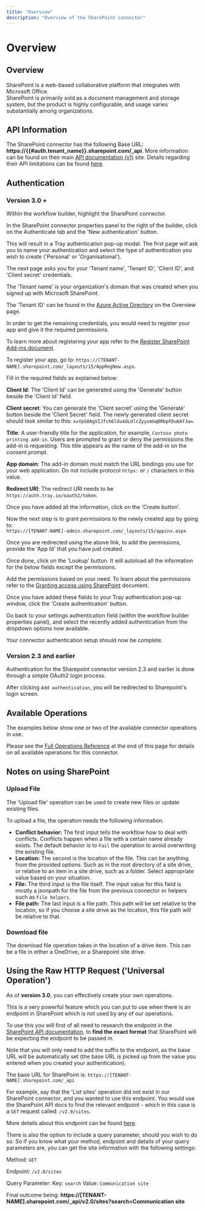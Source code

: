 ```yaml
---
title: "Overview"
description: "Overview of the SharePoint connector"
---
```


# Overview

## Overview

SharePoint is a web-based collaborative platform that integrates with Microsoft Office.<br/>SharePoint is primarily sold as a document management and storage system, but the product is highly configurable, and usage varies substantially among organizations.

## API Information

The SharePoint connector has the following Base URL: **https://{{#auth.tenant_name}}.sharepoint.com/_api**. More information can be found on their main [API documentation (v1)](https://docs.microsoft.com/en-us/graph/api/resources/sharepoint?view=graph-rest-1.0) site. Details regarding their API limitations can be found [here](https://learn.microsoft.com/en-us/sharepoint/dev/general-development/how-to-avoid-getting-throttled-or-blocked-in-sharepoint-online).

## Authentication

### Version 3.0 +

Within the workflow builder, highlight the SharePoint connector.

In the SharePoint connector properties panel to the right of the builder, click on the Authenticate tab and the 'New authentication' button.

This will result in a Tray authentication pop-up modal. The first page will ask you to name your authentication and select the type of authentication you wish to create ('Personal' or 'Organisational').

The next page asks you for your 'Tenant name', 'Tenant ID', 'Client ID', and 'Client secret' credentials.

The 'Tenant name' is your organization's domain that was created when you signed up with Microsoft SharePoint.

The 'Tenant ID' can be found in the [Azure Active Directory](https://portal.azure.com/) on the Overview page.

In order to get the remaining credentials, you would need to register your app and give it the required permissions.

To learn more about registering your app refer to the [Register SharePoint Add-ins document](https://docs.microsoft.com/en-us/sharepoint/dev/sp-add-ins/register-sharepoint-add-ins).

To register your app, go to: `https://[TENANT-NAME].sharepoint.com/_layouts/15/AppRegNew.aspx`.

Fill in the required fields as explained below:

**Client Id**: The 'Client Id' can be generated using the 'Generate' button beside the 'Client Id' field.

**Client secret**: You can generate the 'Client secret' using the 'Generate' button beside the 'Client Secret' field. The newly generated client secret should look similar to this: `xvVpG0AgVIJfch6ldu4dLUlcZyysmGqBRbpFDu6AfJw=`.

**Title**: A user-friendly title for the application, for example, `Contoso photo printing add-in`. Users are prompted to grant or deny the permissions the add-in is requesting. This title appears as the name of the add-in on the consent prompt.

**App domain**: The add-in domain must match the URL bindings you use for your web application. Do not include protocol `https:` or `/` characters in this value.

**Redirect URI**: The redirect URI needs to be `https://auth.tray.io/oauth2/token`.

Once you have added all the information, click on the 'Create button'.

Now the next step is to grant permissions to the newly created app by going to:<br/>`https://[TENANT-NAME]-admin.sharepoint.com/_layouts/15/appinv.aspx`

Once you are redirected using the above link, to add the permissions, provide the 'App Id' that you have just created.

Once done, click on the 'Lookup' button. It will autoload all the information for the below fields except the permissions.

Add the permissions based on your need. To learn about the permissions refer to the [Granting access using SharePoint](https://docs.microsoft.com/en-us/sharepoint/dev/solution-guidance/security-apponly-azureacs) document.

Once you have added these fields to your Tray authentication pop-up window, click the 'Create authentication' button.

Go back to your settings authentication field (within the workflow builder properties panel), and select the recently added authentication from the dropdown options now available.

Your connector authentication setup should now be complete.

### Version 2.3 and earlier

Authentication for the Sharepoint connector version 2.3 and earlier is done through a simple OAuth2 login process.

After clicking `Add authentication`, you will be redirected to Sharepoint's login screen.

## Available Operations

The examples below show one or two of the available connector operations in use.

Please see the [Full Operations Reference](#operationsFull) at the end of this page for details on all available operations for this connector.

## Notes on using SharePoint

### Upload File

The 'Upload file' operation can be used to create new files or update existing files.

To upload a file, the operation needs the following information.

- **Conflict behavior:** The first input tells the workflow how to deal with conflicts. Conflicts happen when a file with a certain name already exists. The default behavior is to `Fail` the operation to avoid overwriting the existing file.
- **Location:** The second is the location of the file. This can be anything from the provided options. Such as in the root directory of a site drive, or relative to an item in a site drive, such as a folder. Select appropriate value based on your situation.
- **File:** The third input is the file itself. The input value for this field is mostly a jsonpath for the file from the previous connector or helpers such as `File helpers`.
- **File path:** The last input is a file path. This path will be set relative to the location, so if you choose a site drive as the location, this file path will be relative to that.

### Download file

The download file operation takes in the location of a drive item. This can be a file in either a OneDrive, or a Sharepoint site drive.

## Using the Raw HTTP Request ('Universal Operation')

As of **version 3.0**, you can effectively create your own operations.

This is a very powerful feature which you can put to use when there is an endpoint in SharePoint which is not used by any of our operations.

To use this you will first of all need to research the endpoint in the [SharePoint API documentation](https://docs.microsoft.com/en-us/sharepoint/dev/sp-add-ins/get-to-know-the-sharepoint-rest-service?tabs=csom), to **find the exact format** that SharePoint will be expecting the endpoint to be passed in.

Note that you will only need to add the suffix to the endpoint, as the base URL will be automatically set (the base URL is picked up from the value you entered when you created your authentication).

The base URL for SharePoint is: `https://[TENANT-NAME].sharepoint.com/_api`

For example, say that the 'List sites' operation did not exist in our SharePoint connector, and you wanted to use this endpoint. You would use the SharePoint API docs to find the relevant endpoint - which in this case is a `GET` request called: `/v2.0/sites`.

More details about this endpoint can be found [here](https://docs.microsoft.com/en-us/sharepoint/dev/apis/sharepoint-rest-graph).

There is also the option to include a query parameter, should you wish to do so. So if you know what your method, endpoint and details of your query parameters are, you can get the site information with the following settings:

Method: `GET`

Endpoint: `/v2.0/sites`

Query Parameter: Key: `search` Value: `Communication site`

Final outcome being: **https://[TENANT-NAME].sharepoint.com/_api/v2.0/sites?search=Communication site**
